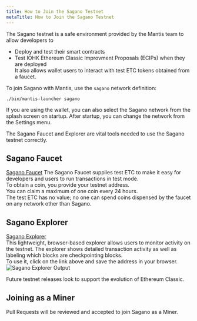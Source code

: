 ```yaml
---
title: How to Join the Sagano Testnet
metaTitle: How to Join the Sagano Testnet
---
```


The Sagano testnet is a safe environment provided by the Mantis team to allow developers to  
 - Deploy and test their smart contracts
 - Test IOHK Ethereum Classic Improvment Proposals (ECIPs) when they are deployed  
 It also allows wallet users to interact with test ETC tokens obtained from a faucet.

To join Sagano with Mantis, use the `sagano` network definition:

```
./bin/mantis-launcher sagano
```
If you are using the wallet, you can also select the Sagano network from the splash screen on startup. After startup, you can change the network from the Settings menu.  

The Sagano Faucet and Explorer are vital tools needed to use the Sagano testnet correctly.

## Sagano Faucet

[Sagano Faucet](https://mantis-testnet-faucet-web.mantis.ws/) 
The Sagano Faucet supplies test ETC to make it easy for developers and users to run transactions in test mode.  
To obtain a coin, you provide your testnet address.   
You can claim a maximum of one coin every 24 hours.  
The test ETC has no value; no one can spend coins dispensed by the faucet on any network other than Sagano.  

## Sagano Explorer

[Sagano Explorer](https://mantis-testnet-explorer.mantis.ws/)  
This lightweight, browser-based explorer allows users to monitor activity on the testnet. The explorer shows detailed transaction activity as well as labeling which blocks are checkpointing blocks.  
To use it, click on the link above and save the address in your browser.
![Sagano Explorer Output](../images/13-sagano-explorer.png)

Future testnet releases look to support the evolution of  Ethereum Classic.
## Joining as a Miner

Pull Requests will be reviewed and accepted to join Sagano as a Miner.
